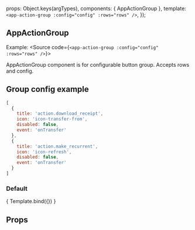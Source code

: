 
<Meta title="ui-kit/AppActionGroup" component={AppActionGroup}/>

  props: Object.keys(argTypes),
  components: { AppActionGroup },
  template: `<app-action-group
                :config="config"
                :rows="rows"
             />`,
});

## AppActionGroup

Example:
<Source code={`<app-action-group :config="config" :rows="rows" />`}></Source>

AppActionGroup component is for configurable button group. Accepts rows and config.

## Group config example
```js
[
  {
    title: 'action.download_receipt',
    icon: 'icon-transfer-from',
    disabled: false,
    event: 'onTransfer'
  },
  {
    title: 'action.make_recurrent',
    icon: 'icon-refresh',
    disabled: false,
    event: 'onTransfer'
  }
]
```

### Default
<Canvas>
  <Story name="Default view" args={{ rows: 2, config: [
      {
        title: 'action.download_receipt',
        icon: 'icon-transfer-from',
        disabled: false,
        event: 'onTransfer',
      },
      {
        title: 'action.make_recurrent',
        icon: 'icon-refresh',
        disabled: false,
        event: 'onTransfer',
      }] }}>
    { Template.bind({}) }
  </Story>
</Canvas>

## Props
<ArgsTable story="Default view" />
